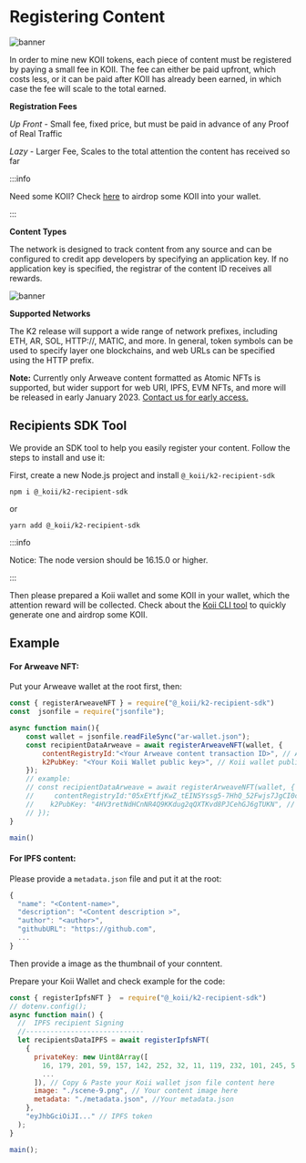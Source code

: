 
# Registering Content

![banner](img/Registering_Content.png)

<Description
  text="Koii can be earned on any content where Proofs of Real Traffic are submitted."
/>

In order to mine new KOII tokens, each piece of content must be registered by paying a small fee in KOII. The fee can either be paid upfront, which costs less, or it can be paid after KOII has already been earned, in which case the fee will scale to the total earned.


**Registration Fees**

_Up Front -_ Small fee, fixed price, but must be paid in advance of any Proof of Real Traffic

_Lazy_ - Larger Fee, Scales to the total attention the content has received so far

:::info 

Need some KOII? Check [here](/) to airdrop some KOII into your wallet.

:::


**Content Types**

The network is designed to track content from any source and can be configured to credit app developers by specifying an application key. If no application key is specified, the registrar of the content ID receives all rewards. &#x20;

![banner](./img/registering_image.png)

<Description
  text="Any piece of content can be registered for Attention Mining by constructing a URI like the one above, where the network key, application key, and content id contain valid data."
/>

**Supported Networks**

The K2 release will support a wide range of network prefixes, including ETH, AR, SOL, HTTP://, MATIC, and more. In general, token symbols can be used to specify layer one blockchains, and web URLs can be specified using the HTTP prefix.


**Note:** Currently only Arweave content formatted as Atomic NFTs is supported, but wider support for web URI, IPFS, EVM NFTs, and more will be released in early January 2023. [Contact us for early access.](https://koii.me/support)

## Recipients SDK Tool

We provide an SDK tool to help you easily register your content. Follow the steps to install and use it:

First, create a new Node.js project and install ```@_koii/k2-recipient-sdk```

```npm i @_koii/k2-recipient-sdk```

or

```yarn add @_koii/k2-recipient-sdk```

:::info

Notice: The node version should be 16.15.0 or higher. 

:::

Then please prepared a Koii wallet and some KOII in your wallet, which the attention reward will be collected.  Check about the [Koii CLI tool](/) to quickly generate one and airdrop some KOII.

## Example

#### For Arweave NFT:

Put your Arweave wallet at the root first, then:

```jsx title="registerArweave.js"
const { registerArweaveNFT } = require("@_koii/k2-recipient-sdk") 
const  jsonfile = require("jsonfile");

async function main(){
    const wallet = jsonfile.readFileSync("ar-wallet.json");
    const recipientDataArweave = await registerArweaveNFT(wallet, {
        contentRegistryId:"<Your Arweave content transaction ID>", // Arweave transcation id
        k2PubKey: "<Your Koii Wallet public key>", // Koii wallet public key
    });  
    // example:
    // const recipientDataArweave = await registerArweaveNFT(wallet, {
    //     contentRegistryId:"05xEYtfjKwZ_tEIN5Yssg5-7HhQ_52Fwjs7JgCI0cOM", // Arweave transcation id
    //    k2PubKey: "4HV3retNdHCnNR4Q9KKdug2qQXTKvd8PJCehGJ6gTUKN", // Koii wallet public key
    // });   
} 

main()
```


#### For IPFS content:

Please provide a ```metadata.json``` file and put it at the root:

```jsx title="metadata.json"
{
  "name": "<Content-name>",
  "description": "<Content description >",
  "author": "<author>",
  "githubURL": "https://github.com",
  ...
}
```

Then provide a image as the thumbnail of your conntent.

Prepare your Koii Wallet and check example for the code:

```jsx title="registerIPFS.js"
const { registerIpfsNFT }  = require("@_koii/k2-recipient-sdk") 
// dotenv.config();
async function main() {
  //  IPFS recipient Signing
  //-----------------------------
  let recipientsDataIPFS = await registerIpfsNFT(
    {
      privateKey: new Uint8Array([
        16, 179, 201, 59, 157, 142, 252, 32, 11, 119, 232, 101, 245, 5, 225,
        ...
      ]), // Copy & Paste your Koii wallet json file content here
      image: "./scene-9.png", // Your content image here
      metadata: "./metadata.json", //Your metadata.json
    },
    "eyJhbGciOiJI..." // IPFS token
  );
}

main();
```